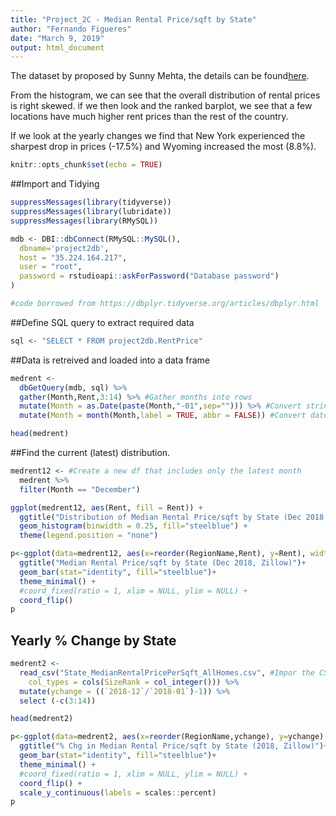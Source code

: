 ```yaml
---
title: "Project_2C - Median Rental Price/sqft by State"
author: "Fernando Figueres"
date: "March 9, 2019"
output: html_document
---
```


The dataset by proposed by Sunny Mehta, the details can be found[here](https://bbhosted.cuny.edu/webapps/discussionboard/do/message?action=list_messages&course_id=_1705327_1&nav=discussion_board&conf_id=_1845526_1&forum_id=_1891187_1&message_id=_31286554_1).

From the histogram, we can see that the overall distribution of rental prices is right skewed. if we then look and the ranked barplot, we see that a few locations have much higher rent prices than the rest of the country.

If we look at the yearly changes we find that New York experienced the sharpest drop in prices (-17.5%) and Wyoming increased the most (8.8%).

```r
knitr::opts_chunk$set(echo = TRUE)
```


##Import and Tidying

```r
suppressMessages(library(tidyverse))
suppressMessages(library(lubridate))
suppressMessages(library(RMySQL))
```


```r
mdb <- DBI::dbConnect(RMySQL::MySQL(),
  dbname='project2db',
  host = "35.224.164.217",
  user = "root",
  password = rstudioapi::askForPassword("Database password")
)

#code borrowed from https://dbplyr.tidyverse.org/articles/dbplyr.html
```


##Define SQL query to extract required data
```r
sql <- "SELECT * FROM project2db.RentPrice"
```


##Data is retreived and loaded into a data frame
```r
medrent <- 
  dbGetQuery(mdb, sql) %>% 
  gather(Month,Rent,3:14) %>% #Gather months into rows
  mutate(Month = as.Date(paste(Month,"-01",sep=""))) %>% #Convert strings to dates 
  mutate(Month = month(Month,label = TRUE, abbr = FALSE)) #Convert dates to month

head(medrent)
```

##Find the current (latest) distribution.

```r
medrent12 <- #Create a new df that includes only the latest month
  medrent %>% 
  filter(Month == "December")
```

```r
ggplot(medrent12, aes(Rent, fill = Rent)) +
  ggtitle("Distribution of Median Rental Price/sqft by State (Dec 2018, Zillow)")+
  geom_histogram(binwidth = 0.25, fill="steelblue") +
  theme(legend.position = "none")
```

```r
p<-ggplot(data=medrent12, aes(x=reorder(RegionName,Rent), y=Rent), width=.5,position = position_dodge(width = 60)) +
  ggtitle("Median Rental Price/sqft by State (Dec 2018, Zillow)")+
  geom_bar(stat="identity", fill="steelblue")+
  theme_minimal() +
  #coord_fixed(ratio = 1, xlim = NULL, ylim = NULL) +
  coord_flip() 
p
```

## Yearly % Change by State

```r
medrent2 <- 
  read_csv("State_MedianRentalPricePerSqft_AllHomes.csv", #Impor the CSV file
    col_types = cols(SizeRank = col_integer())) %>% 
  mutate(ychange = ((`2018-12`/`2018-01`)-1)) %>% 
  select (-c(3:14))

head(medrent2)
```

```r
p<-ggplot(data=medrent2, aes(x=reorder(RegionName,ychange), y=ychange), width=.5) +
  ggtitle("% Chg in Median Rental Price/sqft by State (2018, Zillow)")+
  geom_bar(stat="identity", fill="steelblue")+
  theme_minimal() +
  #coord_fixed(ratio = 1, xlim = NULL, ylim = NULL) +
  coord_flip() +
  scale_y_continuous(labels = scales::percent)
p
```



 